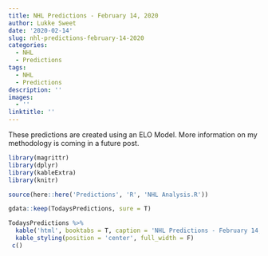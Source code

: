 ```yaml
---
title: NHL Predictions - February 14, 2020
author: Lukke Sweet
date: '2020-02-14'
slug: nhl-predictions-february-14-2020
categories:
  - NHL
  - Predictions
tags:
  - NHL
  - Predictions
description: ''
images:
  - ''
linktitle: ''
---
```


These predictions are created using an ELO Model.  More information on my methodology is coming in a future post.

```r

library(magrittr)
library(dplyr)
library(kableExtra)
library(knitr)

source(here::here('Predictions', 'R', 'NHL Analysis.R'))

gdata::keep(TodaysPredictions, sure = T)

TodaysPredictions %>%
  kable('html', booktabs = T, caption = 'NHL Predictions - February 14, 2020', row.names = F) %>%
  kable_styling(position = 'center', full_width = F)
 c()
  
```